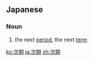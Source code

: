 ==Japanese==
{{ja-kanjitab|次|期}}

===Noun===
{{ja-noun|じき}}

# the next [[period]], the next [[term]]

[[ko:次期]]
[[ja:次期]]
[[zh:次期]]